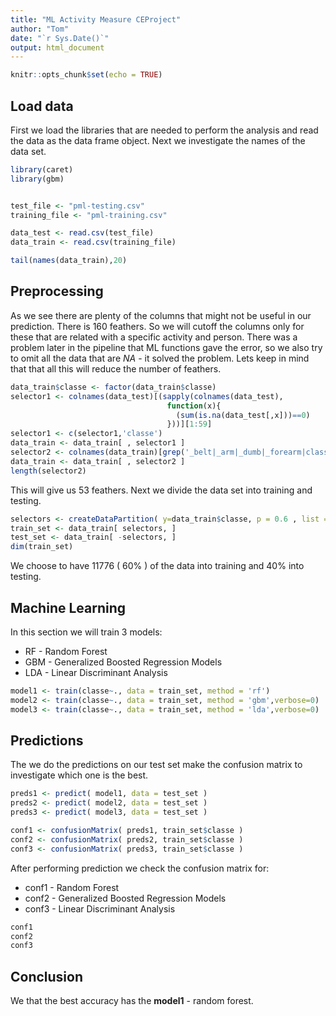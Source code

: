 ```yaml
---
title: "ML Activity Measure CEProject"
author: "Tom"
date: "`r Sys.Date()`"
output: html_document
---
```


```r
knitr::opts_chunk$set(echo = TRUE)
```

## Load data

First we load the libraries that are needed to perform the analysis and read the data as the data frame object. Next we investigate the names of the data set.

```r
library(caret)
library(gbm)


test_file <- "pml-testing.csv"
training_file <- "pml-training.csv"

data_test <- read.csv(test_file)
data_train <- read.csv(training_file)

tail(names(data_train),20)
```

## Preprocessing

As we see there are plenty of the columns that might not be useful in our prediction. There is 160 feathers. So we will cutoff the columns only for these that are related with a specific activity and person. There was a problem later in the pipeline that ML functions gave the error, so we also try to omit all the data that are *NA*  - it solved the problem. Lets keep in mind that that all this will reduce the number of feathers. 

```r
data_train$classe <- factor(data_train$classe)
selector1 <- colnames(data_test)[(sapply(colnames(data_test),
                                   function(x){
                                     (sum(is.na(data_test[,x]))==0)
                                   }))][1:59]
selector1 <- c(selector1,'classe')
data_train <- data_train[ , selector1 ]
selector2 <- colnames(data_train)[grep('_belt|_arm|_dumb|_forearm|classe',colnames(data_train))]
data_train <- data_train[ , selector2 ]
length(selector2)
```

This will give us 53 feathers. Next we divide the data set into training and testing.

```r
selectors <- createDataPartition( y=data_train$classe, p = 0.6 , list = FALSE )
train_set <- data_train[ selectors, ]
test_set <- data_train[ -selectors, ]
dim(train_set)
```

We choose to have 11776 ( 60% ) of the data into training and 40% into testing.

## Machine Learning

In this section we will train 3 models:

* RF - Random Forest
* GBM - Generalized Boosted Regression Models
* LDA - Linear Discriminant Analysis

```r
model1 <- train(classe~., data = train_set, method = 'rf')
model2 <- train(classe~., data = train_set, method = 'gbm',verbose=0)
model3 <- train(classe~., data = train_set, method = 'lda',verbose=0)
```



## Predictions

The we do the predictions on our test set make the confusion matrix to investigate which one is the best.

```r
preds1 <- predict( model1, data = test_set )
preds2 <- predict( model2, data = test_set )
preds3 <- predict( model3, data = test_set )

conf1 <- confusionMatrix( preds1, train_set$classe )
conf2 <- confusionMatrix( preds2, train_set$classe )
conf3 <- confusionMatrix( preds3, train_set$classe )
```

After performing prediction we check the confusion matrix for:

* conf1 - Random Forest
* conf2 - Generalized Boosted Regression Models
* conf3 - Linear Discriminant Analysis

```r
conf1
conf2
conf3
```

## Conclusion

We that the best accuracy has the **model1** - random forest.
